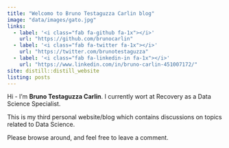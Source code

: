 ```yaml
---
title: "Welcomo to Bruno Testaguzza Carlin blog"
image: "data/images/gato.jpg"
links:
  - label: '<i class="fab fa-github fa-1x"></i>'
    url: "https://github.com/brunocarlin"
  - label: '<i class="fab fa-twitter fa-1x"></i>'
    url: "https://twitter.com/brunotestaguzza"
  - label: '<i class="fab fa-linkedin-in fa-1x"></i>'
    url: "https://www.linkedin.com/in/bruno-carlin-451007172/"
site: distill::distill_website
listing: posts
---
```


Hi - I’m **Bruno Testaguzza Carlin**. I currently wort at Recovery
as a Data Science Specialist.

This is my third personal website/blog which contains discussions on topics related to Data Science.

Please browse around, and feel free to leave a comment.